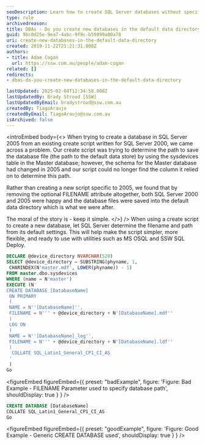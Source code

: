 ```yaml
---
seoDescription: Learn how to create SQL Server databases without specifying paths using default settings for simpler, version-agnostic scripts.
type: rule
archivedreason:
title: DBAs - Do you create new databases in the default data directory?
guid: 9bc0d25e-9ea7-4abc-9f9c-b59099a00a78
uri: create-new-databases-in-the-default-data-directory
created: 2019-11-22T21:21:31.000Z
authors:
- title: Adam Cogan
  url: https://ssw.com.au/people/adam-cogan
related: []
redirects:
- dbas-do-you-create-new-databases-in-the-default-data-directory

lastUpdated: 2025-02-04T12:34:58.000Z
lastUpdatedBy: Brady Stroud [SSW]
lastUpdatedByEmail: bradystroud@ssw.com.au
createdBy: TiagoAraujo
createdByEmail: TiagoAraujo@ssw.com.au
isArchived: false
---
```


<introEmbed
  body={<>
When trying to create a database in SQL Server 2005 from an existing create script written for SQL Server 2000, we came across a problem. Our create script was trying to determine the path to save the database file (the path to the default data store) by using the sysdevices table in the Master database; however, the schema for the Master database had changed in 2005 and our script could no longer find the column it relied on to determine this path.

Rather than creating a new script specific to 2005, we found that by removing the optional FILENAME attribute altogether, both SQL Server 2000 and 2005 were happy and the database files were saved into the default data directory which is what we were after.

The moral of the story is - keep it simple.
  </>}
/>
When using a create script to create a new database, let SQL Server determine the filename and path from its default settings. This will help make the script simpler, more flexible, and ready to use with utilities such as MS OSQL and SSW SQL Deploy.

```sql
DECLARE @device_directory NVARCHAR(520)
SELECT @device_directory = SUBSTRING(phyname, 1,
 CHARINDEX(N'master.mdf', LOWER(phyname)) - 1)
FROM master.dbo.sysdevices
WHERE (name = N'master')
EXECUTE (N'
CREATE DATABASE [DatabaseName]
 ON PRIMARY
 (
 NAME = N''[DatabaseName]'',
 FILENAME = N''' + @device_directory + N'[DatabaseName].mdf''
 )
 LOG ON
 (
 NAME = N''[DatabaseName]_log'',
 FILENAME = N''' + @device_directory + N'[DatabaseName].ldf''
 )
  COLLATE SQL_Latin1_General_CP1_CI_AS
 '
 )
Go
```

<figureEmbed figureEmbed={{
  preset: "badExample",
  figure: 'Figure: Bad Example - FILENAME Parameter used to specify database path',
  shouldDisplay: true
} } />


```sql
CREATE DATABASE [DatabaseName]
COLLATE SQL_Latin1_General_CP1_CI_AS
Go
```

<figureEmbed figureEmbed={{
  preset: "goodExample",
  figure: 'Figure: Good Example - Generic CREATE DATABASE used',
  shouldDisplay: true
} } />
